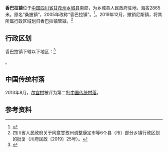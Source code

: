 {{中国乡级行政区|51/33/36/100/000
| 政府驻地 = 马色村1组25号
| 电话区号 = 836
}}
'''香巴拉镇'''位于[[中国|中国]][[四川省|四川省]][[甘孜州|甘孜州]][[乡城县|乡城县]]南部，为乡城县人民政府驻地，海拔2865米。原名“桑披镇”，2005年改称“香巴拉镇”。<ref>{{cite web | language = zh-cn | publisher = 搜狐 | title = “香巴拉”落户乡城 | url = http://news.sohu.com/20050416/n225214211.shtml | date = 2005-04-16 | accessdate = 2011-09-19 | archive-date = 2016-03-04 | archive-url = https://web.archive.org/web/20160304203645/http://news.sohu.com/20050416/n225214211.shtml | dead-url = no }}</ref>。2019年12月，撤销尼斯镇，将其所属行政区域划归香巴拉镇管辖。<ref>四川省人民政府关于同意甘孜州调整康定市等6个县（市）部分乡镇行政区划的批复（川府民政〔2019〕25号）。</ref>

== 行政区划 ==
香巴拉镇下辖以下地区：<ref>{{PRC admin/ref sgc|51/33/36/100/000}}</ref>

{{PRC admin/children|51/33/36/100/000}}。

==中国传统村落==
2013年8月，[[尔宫村|尔宫村]]被评为第二批[[中国传统村落|中国传统村落]]。

==参考资料==
{{reflist}}

{{PRC admin/navcat|51/33/36/100/000}}